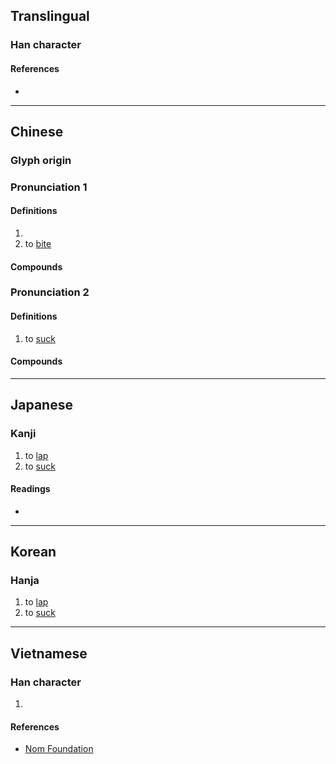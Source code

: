 {{character info/new}}
==Translingual==

===Han character===
{{Han char|rn=30|rad=口|as=12|sn=15|four=66047|canj=RASE|ids=⿰口最}}

====References====
* {{Han ref|kx=0206.240|dkj=04238|hdz=10682.190|uh=562C|ud=22060|bh=E544|bd=58692}}

----

==Chinese==
{{zh-forms}}

===Glyph origin===
{{Han etym}}

===Pronunciation 1===
{{zh-pron
|m=chuài
|c=caai3
|mc=y
|oc=y
|cat=v
}}

====Definitions====
{{zh-hanzi}}

# {{rfdef|zh}}
# to [[bite]]

====Compounds====
{{zh-der|嘬嘬|嘬炙|嘬嚃}}

===Pronunciation 2===
{{zh-pron
|m=zuō
|c=zyut3
|cat=v
}}

====Definitions====
{{zh-hanzi}}

# to [[suck]]

====Compounds====
{{zh-der|嘬嘴}}

----

==Japanese==

===Kanji===
{{ja-kanji|grade=|rs=口12}}

# to [[lap]]
# to [[suck]]

====Readings====
* {{ja-readings|on=[[さい]] (sai), [[せ]] (se), [[せい]] (sei)|kun=[[かむ]] (kamu), [[むさぼる]] (musaboru)}}

----

==Korean==

===Hanja===
{{ko-hanja|hangeul=최|rv=choe|mr=ch'oe}}

# to [[lap]]
# to [[suck]]

----

==Vietnamese==

===Han character===
{{vi-hantu|[[chối]], [[tòi]], [[đạm]], [[ngoạm]], [[toát]]|rs=口12}}

# {{rfdef|vi|sort=口12}}

====References====
* [http://nomfoundation.org/common/nom_details.php?codepoint=562c Nom Foundation]